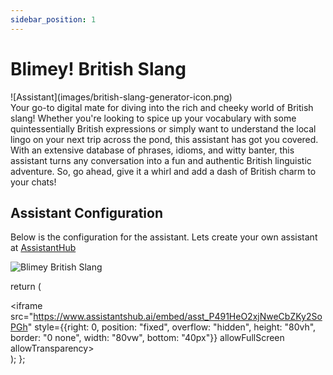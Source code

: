 ```yaml
---
sidebar_position: 1
---
```


# Blimey! British Slang

<div style={{display:"inline-block"}}>
    <div style={{float:"left",paddingRight:10}}>![Assistant](images/british-slang-generator-icon.png)</div>
    Your go-to digital mate for diving into the rich and cheeky world of British slang! Whether you're looking to spice up your vocabulary with some quintessentially British expressions or simply want to understand the local lingo on your next trip across the pond, this assistant has got you covered. With an extensive database of phrases, idioms, and witty banter, this assistant turns any conversation into a fun and authentic British linguistic adventure. So, go ahead, give it a whirl and add a dash of British charm to your chats!
</div>

## Assistant Configuration

Below is the configuration for the assistant. Lets create your own assistant at [AssistantHub](https://www.assistantshub.ai/)

![Blimey British Slang](images/british-slang-generator.png)

  return (
    <div>
        <iframe src="https://www.assistantshub.ai/embed/asst_P491HeO2xjNweCbZKy2SoPGh"
         style={{right: 0, position: "fixed", overflow: "hidden", height: "80vh", border: "0 none", width: "80vw", bottom: "40px"}}
         allowFullScreen allowTransparency></iframe>
    </div>
  );
};

<Assistant/>